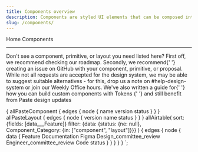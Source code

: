 ```yaml
---
title: Components overview
description: Components are styled UI elements that can be composed into any web-based user experience. They follow the WCAG 2.1 AA standard and the W3C ARIA authoring practices to ensure the best accessibility practices are baked into them.
slug: /components/
---
```



<Breadcrumb>
  <BreadcrumbItem to="/">Home</BreadcrumbItem>
</Breadcrumb>

<Heading as="h1" variant="heading10">
  Components
</Heading>

---

<ComponentOverviewTable
  categoryRoute={SidebarCategoryRoutes.COMPONENTS}
  componentsList={[...props.data.allAirtable.edges]}
/>

<Callout variant="neutral" marginY="space70">
  <CalloutHeading as="h2">Don't see a component, primitive, or layout you need listed here?</CalloutHeading>
  <CalloutList>
    <CalloutListItem>
      First off, we recommend <SiteLink to="/roadmap">checking our roadmap</SiteLink>.
    </CalloutListItem>
    <CalloutListItem>
      Secondly, we recommend{' '}
      <Anchor href="https://github.com/twilio-labs/paste/issues">creating an issue on GitHub</Anchor> with your
      component, primitive, or proposal.
    </CalloutListItem>
    <CalloutListItem>
      While not all requests are accepted for the design system, we may be able to suggest suitable alternatives - for
      this, drop us a note on #help-design-system or join our Weekly Office hours.
    </CalloutListItem>
    <CalloutListItem>
      We've also written a guide for{' '}
      <Anchor href="/customization/composing-custom-components-with-design-tokens">
        how you can build custom components with Tokens
      </Anchor>{' '}
      and still benefit from Paste design updates
    </CalloutListItem>
  </CalloutList>
</Callout>

  {
    allPasteComponent {
      edges {
        node {
          name
          version
          status
        }
      }
    }
    allPasteLayout {
      edges {
        node {
          version
          name
          status
        }
      }
    }
    allAirtable(
      sort: {fields: [data___Feature]}
      filter: {data: {status: {ne: null}, Component_Category: {in: ["component", "layout"]}}}
    ) {
      edges {
        node {
          data {
            Feature
            Documentation
            Figma
            Design_committee_review
            Engineer_committee_review
            Code
            status
          }
        }
      }
    }
  }
`;
